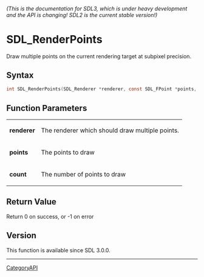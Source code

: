 ====== (This is the documentation for SDL3, which is under heavy development and the API is changing! SDL2 is the current stable version!) ======
= SDL_RenderPoints =

Draw multiple points on the current rendering target at subpixel precision.

== Syntax ==

<syntaxhighlight lang='c'>
int SDL_RenderPoints(SDL_Renderer *renderer, const SDL_FPoint *points, int count);
</syntaxhighlight>

== Function Parameters ==

{|
|'''renderer'''
|The renderer which should draw multiple points.
|-
|'''points'''
|The points to draw
|-
|'''count'''
|The number of points to draw
|}

== Return Value ==

Return 0 on success, or -1 on error

== Version ==

This function is available since SDL 3.0.0.

----
[[CategoryAPI]]



